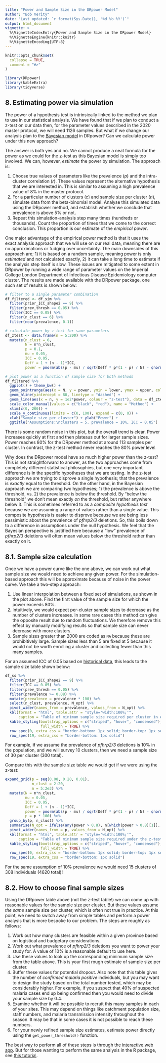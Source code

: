---
title: "Power and Sample Size in the DRpower Model"
author: "Bob Verity"
date: "Last updated: `r format(Sys.Date(), '%d %b %Y')`"
output: html_document
vignette: >
  %\VignetteIndexEntry{Power and Sample Size in the DRpower Model}
  %\VignetteEngine{knitr::knitr}
  %\VignetteEncoding{UTF-8}
---

```{r, include = FALSE}
knitr::opts_chunk$set(
  collapse = TRUE,
  comment = "#>"
)
```
```{r, echo=FALSE, message=FALSE, warning=FALSE}
library(DRpower)
library(kableExtra)
library(tidyverse)
```

## 8. Estimating power via simulation

The power of a hypothesis test is intrinsically linked to the method we plan to use in our statistical analysis. We have found that if we plan to conduct a z-test on our data then, for the parameter values described in the 2020 master protocol, we will need 1126 samples. But what if we change our analysis plan to the [Bayesian model](articles/rationale5_bayesian.html) in DRpower? Can we calculate power under this new approach?

The answer is both yes and no. We cannot produce a neat formula for the power as we could for the z-test as this Bayesian model is simply too involved. We can, however, *estimate* the power by simulation. The approach is:

1. Choose true values of parameters like the prevalence ($p$) and the intra-cluster correlation ($r$). These values represent the alternative hypothesis that we are interested in. This is similar to assuming a high prevalence value of 8% in the master protocol.
2. For a particular number of clusters ($c$) and sample size per cluster ($n$), simulate data from the beta-binomial model. Analyse this simulated data using the DRpower method, and establish whether we conclude that prevalence is above 5% or not.
3. Repeat this simulation-analysis step many times (hundreds or thousands). Count the proportion of times that we come to the correct conclusion. This proportion is our estimate of the *empirical power*.

One major advantage of the empirical power method is that it uses the exact analysis approach that we will use on our real data, meaning there are no approximations or fudging over uncertainty. The main downsides of this approach are; 1) it is based on a random sample, meaning power is only *estimated* and not calculated exactly, 2) it can take a long time to estimate if the analysis step itself is slow. These issues are mitigated to some extent in DRpower by running a wide range of parameter values on the Imperial College London Department of Infectious Disease Epidemiology computer cluster. The results are made available with the DRpower package, one such set of results is shown below:

```{r, echo=FALSE, message=FALSE, warning=FALSE}
# filter to a single parameter combination
df_filtered <- df_sim %>%
  filter(prior_ICC_shape2 == 9) %>%
  filter(prev_thresh == 0.05) %>%
  filter(ICC == 0.05) %>%
  filter(n_clust == 6) %>%
  filter(near(prevalence, 0.1))

# calculate power by z-test for same parameters
df_ztest <- data.frame(n = 5:200) %>%
  mutate(n_clust = 6,
         N = n*n_clust,
         p = 0.1,
         mu = 0.05,
         ICC = 0.05,
         Deff = 1 + (n - 1)*ICC,
         power = pnorm(abs(p - mu) / sqrt(Deff * p*(1 - p) / N) - qnorm(1 - 0.05/2)))

# plot power as a function of sample size for both methods
df_filtered %>%
  ggplot() + theme_bw() +
  geom_pointrange(aes(x = N, y = power, ymin = lower, ymax = upper, colour = "DRpower")) +
  geom_hline(yintercept = 80, linetype = "dashed") +
  geom_line(aes(x = n, y = 1e2*power, colour = "z-test"), data = df_ztest) +
  scale_color_manual(values = c("black", "red"), name = "Method") +
  xlim(c(0, 200)) +
  scale_y_continuous(limits = c(0, 100), expand = c(0, 0)) +
  xlab("Sample size per cluster") + ylab("Power") +
  ggtitle("Assumptions:\nclusters = 5, prevalence = 10%, ICC = 0.05")
```

There is some random noise in this plot, but the overall trend is clear. Power increases quickly at first and then plateaus out for larger sample sizes. Power reaches 80% for the DRpower method at around 113 samples per cluster. In contrast, the z-test method never reaches the 80% power level.

Why does the DRpower model have so much higher power than the z-test? This is not straightforward to answer, as the two approaches come from completely different statistical philosophies, but one very important difference is in the specific hypotheses that we are testing. In the z-test approach we are trying to disprove a single hypothesis; that the prevalence is *exactly* equal to the threshold. On the other hand, in the Bayesian approach we are comparing two hypotheses; 1) the prevalence is above the threshold, vs. 2) the prevalence is below the threshold. By "below the threshold" we don't mean exactly *on* the threshold, but rather anywhere below it. This is sometimes referred to as a *composite hypothesis test* because we are assuming a range of values rather than a single value. This composite hypothesis is easier to disprove because we are being less pessimistic about the prevalence of *pfhrp2/3* deletions. So, this boils down to a difference in assumptions under the null hypothesis. We feel that the Bayesian perspective is justified here because a "low" prevalence of *pfhrp2/3* deletions will often mean values below the threshold rather than exactly on it.

## 8.1. Sample size calculation

Once we have a power curve like the one above, we can work out what sample size we would need to achieve any given power. For the simulation-based approach this will be approximate because of noise in the power curve. We take a two-step approach:

1. Use linear interpolation between a fixed set of simulations, as shown in the plot above. Find the first value of the sample size for which the power exceeds 80%.
2. Intuitively, we would expect per-cluster sample sizes to decrease as the number of clusters increases. In some rare cases this method can give the opposite result due to random fluctuations. We therefore remove this effect by manually modifying results so that sample size can never decrease with more clusters.
3. Sample sizes greater than 2000 are coded as `NA` because these are prohibitively large. Sample sizes less than 5 are fixed at 5 because it would not be worth enrolling a cluster and collecting fewer than this many samples.

For an assumed ICC of 0.05 based on [historical data](articles/historical_analysis.html), this leads to the sample size table shown below:

```{r, echo=FALSE, message=FALSE, warning=FALSE}
df_ss %>%
  filter(prior_ICC_shape2 == 9) %>%
  filter(ICC == 0.05) %>%
  filter(prev_thresh == 0.05) %>%
  filter(prevalence >= 0.08) %>%
  mutate(prevalence = prevalence * 100) %>%
  select(n_clust, prevalence, N_opt) %>%
  pivot_wider(names_from = prevalence, values_from = N_opt) %>%
  kbl(format = "html", table.attr = "style='width:100%;'",
      caption = "Table of minimum sample size required per cluster in order to achieve 80% power. Columns give the assumed true prevalence of deletions (as %), rows give the number of clusters (n_clust).") %>%
  kable_styling(bootstrap_options = c("striped", "hover", "condensed"),
                full_width = TRUE) %>%
  row_spec(0, extra_css = "border-bottom: 1px solid; border-top: 1px solid") %>%
  row_spec(19, extra_css = "border-bottom: 1px solid")
```

For example, if we assume the prevalence of *pfhrp2/3* deletions is 10% in the population, and we will survey 10 clusters, then we need a sample size of 30 per cluster (300 total).

Compare this with the sample size table we would get if we were using the z-test:

```{r, echo=FALSE, message=FALSE, warning=FALSE}
expand_grid(p = seq(0.08, 0.20, 0.01),
            n_clust = 2:20,
            n = 5:2e3) %>%
  mutate(N = n*n_clust,
         mu = 0.05,
         ICC = 0.05,
         Deff = 1 + (n - 1)*ICC,
         power = pnorm(abs(p - mu) / sqrt(Deff * p*(1 - p) / N) - qnorm(1 - 0.05/2)),
         p = p * 100) %>%
  group_by(p, n_clust) %>%
  summarise(N_opt = ifelse(any(power > 0.8), n[which(power > 0.8)[1]], NA)) %>%
  pivot_wider(names_from = p, values_from = N_opt) %>%
  kbl(format = "html", table.attr = "style='width:100%;'",
      caption = "Table of minimum sample size required under the z-test analysis plan (NOT ADVISED).") %>%
  kable_styling(bootstrap_options = c("striped", "hover", "condensed"),
                full_width = TRUE) %>%
  row_spec(0, extra_css = "border-bottom: 1px solid; border-top: 1px solid") %>%
  row_spec(19, extra_css = "border-bottom: 1px solid")
```

For the same assumption of 10% prevalence we would need 15 clusters of 308 individuals (4620 total)!

## 8.2. How to choose final sample sizes

Using the DRpower table above (not the z-test table!) we can come up with reasonable values for the sample size per cluster. But these values assume *the same* sample size per cluster, which is often not true in practice. At this point, we need to switch away from simple tables and perform a power analysis that is more bespoke to our problem. The steps are roughly as follows:

1. Work out how many clusters are feasible within a given province based on logistical and budgetary considerations.
2. Work out what prevalence of *pfhrp2/3* deletions you want to power your study for. A value of 10% is a reasonable default to use here.
3. Use these values to look up the corresponding minimum sample size from the table above. This is your first rough estimate of sample size per cluster.
4. Buffer these values for potential dropout. Also note that this table gives the number of *confirmed malaria positive* individuals, but you may want to design the study based on the total number tested, which may be considerably higher. For example, if you suspect that 40% of suspected malaria cases end up being confirmed then you would need to divide your sample size by 0.4.
5. Examine whether it will be possible to recruit this many samples in each of your sites. This may depend on things like catchment population size, staff numbers, and malaria transmission intensity throughout the season. It may be that in some cases it is not possible to reach these numbers.
6. For your newly refined sample size estimates, estimate power directly using the `get_power_threshold()` function.

The best way to perform all of these steps is through the [interactive web app](https://shiny.dide.ic.ac.uk/DRpower-app/). But for those wanting to perform the same analysis in the R package, see [this tutorial](articles/tutorial_design.html).
